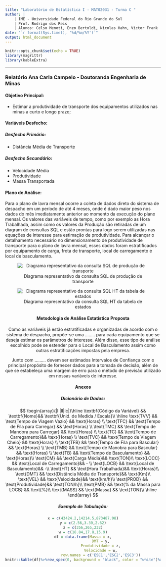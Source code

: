 ```yaml
---
title: "Laboratório de Estatística I - MAT02031 - Turma C "
author: | 
    | IME - Universidade Federal do Rio Grande do Sul
    | Prof. Rodrigo dos Reis
    | Alunos: Celso Menoti, Enzo Bertoldi, Nicolas Hahn, Victor Frank
date: "`r format(Sys.time(), '%d/%m/%Y')`"
output: html_document
---
```

```r
knitr::opts_chunk$set(echo = TRUE)
library(magrittr)
library(kableExtra)
```

***
### Relatório Ana Carla Campelo - Doutoranda Engenharia de Minas

#### Objetivo Principal:

- Estimar a produtividade de transporte dos equipamentos utilizados nas minas a curto e longo prazo;

#### Variáveis Desfecho:

##### Desfecho Primário:
- Distância Média de Transporte

##### Desfecho Secundário:

- Velocidade Média
- Produtividade
- Massa Transportada

#### Plano de Análise: 

Para o plano de lavra mensal ocorre a coleta de dados direto do sistema de despacho em um período de até 4 meses, onde é dado maior peso nos dados do mês imediatamente anterior ao momento da execução do plano mensal. Os valores das variáveis de tempo, como por exemplo as Hora Trabalhada, assim como os valores da Produção são retiradas de um diagram de consultas SQL e estão prontas para logo serem utilizadas nas equações de interesse para estimação de produtividade. Para alcançar o detalhamento necessário no dimensionamento de produtividade de transporte para o plano de lavra mensal, esses dados foram estratificados por equipamento de carga, frota de transporte, local de carregamento e local de basculamento.

<center>![Diagrama representativo da consulta SQL de produção de transporte](plan1.JPG)

  

<center>![Diagrama representativo da consulta SQL HT da tabela de estados](plan2.JPG)

#### Metodologia de Análise Estatística Proposta
Como as variáveis já estão estratificadas e organizadas de acordo com o sistema de despacho, propõe-se uma ........ para cada equipamento que se deseja estimar os parâmetros de interesse. Além disso, esse tipo de análise escolhido pode se estender para o Local de Basculamento assim como outras estratificações impostas pela empresa.      

Junto com ......... devem ser estimados Intervalos de Confiança com o principal propósito de fornecer dados para a tomada de decisão, além de que se estabeleça uma margem de erro para o método de previsão utilizado em nossas variáveis de interesse.


#### Anexos
##### Dicionário de Dados:
$$
\begin{array}{|l |ll|lc|}\hline
\textbf{Código da Variável} && \textbf{Nome}&& \textbf{Unid. de Medida / Escala}\\ \hline
\text{TVV}   && \text{Tempo de Viagem Vazio} && \text{Horas} \\
\text{TFC} && \text{Tempo de Fila para Carregar} && \text{Horas} \\
\text{TMC} && \text{Tempo de Manobra para Carregar}  && \text{Horas}   \\
\text{TC} && \text{Tempo de Carregamento}&& \text{Horas}    \\
\text{TVC} && \text{Tempo de Viagem Cheio} && \text{Horas}      \\
\text{TFB} && \text{Tempo de Fila para Bascular} && \text{Horas}       \\
\text{TMB} && \text{Tempo de Manobra para Bascular} && \text{Horas}          \\
\text{TB} && \text{Tempo de Basculamento} && \text{Horas}\\
\text{CM} && \text{Carga Média}&& \text{TON}\\
\text{LOCC} && \text{Local de Carregamento}&& - \\
\text{LOCB} && \text{Local de Basculamento}&& -\\
\text{HT} && \text{Hora Trabalhada}&& \text{Horas}\\
\text{DMT} && \text{Distância Média de Transporte}&& \text{Km}\\
\text{VEL} && \text{Velocidade}&& \text{km/h}\\
\text{PROD} && \text{Produtividade}&& \text{TON/h}\\
\text{PMB}  && \text{% da Massa para LOCB} && \text{%}\\
\text{MASS}  && \text{Massa} && \text{TON}\\
\hline
\end{array}
$$

##### Exemplo de Tabulação: 
```r
x = c(43424.2,14214.5,873487.98)
y = c(2.56,3.30,2.62)
z = c(356,265,232)
w = c(18.84,17.8,15.9)
df = data.frame(Massa = x,
                DMT = y,
                Produtividade = z,
                Velocidade = w,
                row.names = c('ESC1','ESC2','ESC3'))
knitr::kable(df)%>%row_spec(0, background = "black", color = "white")%>%column_spec(1,background = 'orange', color = 'black')%>%kable_styling(bootstrap_options = c("striped", "bordered", "condensed")) 
```

